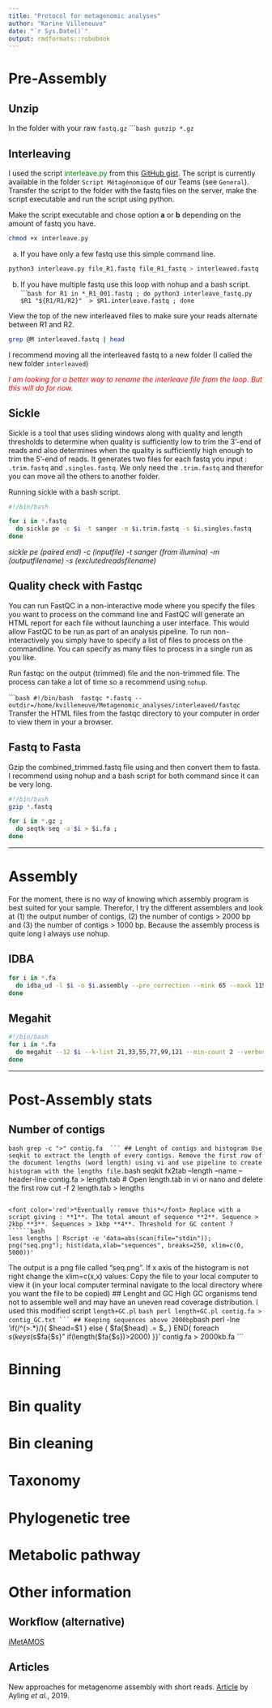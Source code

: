 ```yaml
---
title: "Protocol for metagenomic analyses"
author: "Karine Villeneuve"
date: "`r Sys.Date()`"
output: rmdformats::robobook
---
```


# Pre-Assembly 

## Unzip 
In the folder with your raw `fastq.gz`
``````bash
gunzip *.gz
```

## Interleaving 
I used the script <font color='green'>interleave.py</font> from this [GitHub gist](https://gist.github.com/ngcrawford/2232505). The script is currently available in the folder `Script Métagénomique` of our Teams (see `General`). Transfer the script to the folder with the fastq files on the server, make the script executable and run the script using python. 

Make the script executable and chose option **a** or **b** depending on the amount of fastq you have. 
```bash
chmod +x interleave.py
```

a. If you have only a few fastq use this simple command line. 
```bash
python3 interleave.py file_R1.fastq file_R1_fastq > interleaved.fastq
```

b. If you have multiple fastq use this loop with nohup and a bash script.
``````bash
for R1 in *_R1_001.fastq ; do python3 interleave_fastq.py $R1 "${R1/R1/R2}"  > $R1.interleave.fastq ; done 
```

View the top of the new interleaved files to make sure your reads alternate between R1 and R2. 
```bash
grep @M interleaved.fastq | head
```

I recommend moving all the interleaved fastq to a new folder (I called the new folder `interleaved`)

<font color='red'>*I am looking for a better way to rename the interleave file from the loop. But this will do for now.*</font>

## Sickle 

Sickle is a tool that uses sliding windows along with quality and length thresholds to determine when quality is sufficiently low to trim the 3’-end of reads and also determines when the quality is sufficiently high enough to trim the 5’-end of reads. It generates two files for each fastq you input : `.trim.fastq` and `.singles.fastq`. We only need the `.trim.fastq` and therefor you can move all the others to another folder. 

Running sickle with a bash script. 

```bash
#!/bin/bash

for i in *.fastq
  do sickle pe -c $i -t sanger -m $i.trim.fastq -s $i.singles.fastq
done
```
*sickle pe (paired end) -c (inputfile) -t sanger (from illumina) -m (outputfilename) -s (exclutedreadsfilename)*


## Quality check with Fastqc 

You can run FastQC in a non-interactive mode where you specify the files you want to process on the command line and FastQC will generate an HTML report for
each file without launching a user interface.  This would allow FastQC to be run as part of an analysis pipeline. To run non-interactively you simply have to specify a list of files to process on the commandline. You can specify as many files to process in a single run as you like.  

Run fastqc on the output (trimmed) file and the non-trimmed file. The process can take a lot of time so a recommend using `nohup`. 

``````bash
#!/bin/bash 
fastqc *.fastq --outdir=/home/kvilleneuve/Metagenomic_analyses/interleaved/fastqc
``` 
Transfer the HTML files from the fastqc directory to your computer in order to view them in your a browser. 

## Fastq to Fasta 

Gzip the combined_trimmed.fastq file using and then convert them to fasta. I recommend using nohup and a bash script for both command since it can be very long. 
```bash
#!/bin/bash
gzip *.fastq
```

```bash
for i in *.gz ; 
  do seqtk seq -a $i > $i.fa ; 
done 
```

***

# Assembly 

For the moment, there is no way of knowing which assembly program is best suited for your sample. Therefor, I try the different assemblers and look at (1) the output number of contigs, (2) the number of contigs > 2000 bp and (3) the number of contigs > 1000 bp. Because the assembly process is quite long I always use nohup. 

## IDBA 

```bash
for i in *.fa
  do idba_ud -l $i -o $i.assembly --pre_correction --mink 65 --maxk 115 --step 10 --seed_kmer 55 i--num_threads 20
done
```

## Megahit 

```bash
#!/bin/bash
for i in *.fa
  do megahit --12 $i --k-list 21,33,55,77,99,121 --min-count 2 --verbose -t 25 -o ~/Metagenomic_analyses/fasta/megahit_out_$1 --out-prefix megahit_$i  
done
``` 

***

# Post-Assembly stats 

## Number of contigs 
``````bash
grep -c ">" contig.fa 
```
## Lenght of contigs and histogram
Use seqkit to extract the length of every contigs. Remove the first row of the document lengths (word length) using vi and use pipeline to create histogram with the lengths file. 
``````bash
seqkit fx2tab --length --name --header-line contig.fa > length.tab 
# Open length.tab  in vi or nano and delete the first row 
cut -f 2 length.tab > lengths
```

<font color='red'>*Eventually remove this*</font> Replace with a script giving : **1**. The total amount of sequence **2**. Sequence > 2kbp **3**. Sequences > 1kbp **4**. Threshold for GC content ? 
``````bash
less lengths | Rscript -e 'data=abs(scan(file="stdin")); png("seq.png"); hist(data,xlab="sequences", breaks=250, xlim=c(0, 5000))'
```
The output is a png file called “seq.png”. If x axis of the histogram is not right change the xlim=c(x,x) values. Copy the file to your local computer to view it (in your local computer terminal navigate to the local directory where you want the file to be copied)
## Lenght and GC 
High GC organisms tend not to assemble well and may have an uneven read coverage distribution. I used this modified script `length+GC.pl`
``````bash
perl length+GC.pl contig.fa > contig_GC.txt
```
## Keeping sequences above 2000bp 
``````bash
perl -lne 'if(/^(>.*)/){ $head=$1 } else { $fa{$head} .= $_ } END{ foreach $s (keys(%fa)){ print "$s\n$fa{$s}\n" if(length($fa{$s})>2000) }}' contig.fa > 2000kb.fa
``` 

# Binning 

# Bin quality 

# Bin cleaning 

# Taxonomy 

# Phylogenetic tree 

# Metabolic pathway 

# Other information 

## Workflow (alternative)

[iMetAMOS](https://metamos.readthedocs.io/en/v1.5rc3/content/workflows.html)

## Articles 

New approaches for metagenome assembly with short reads. [Article](https://academic.oup.com/bib/article/21/2/584/5363831) by Ayling *et al.*, 2019. 




